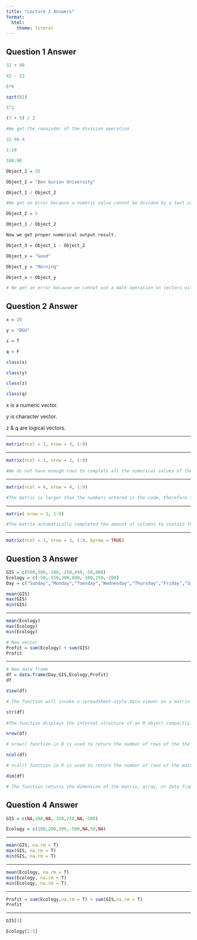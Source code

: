 ```yaml
---
title: "Lecture 2 Answers"
format:
  html: 
    theme: literal
---
```


## Question 1 Answer

```r
32 + 98

42 - 22

6*6

sqrt(81)

5^2

(7 + 5) / 2

#We get the remainder of the division operation

22 %% 4

1:10

100:90
```

```r

Object_1 = 35

Object_2 = "Ben Gurion University"

Object_1 / Object_2

#We get an error because a numeric value cannot be divided by a text value
```

```r
Object_2 = 5

Object_1 / Object_2

Now we get proper numerical output result.

Object_3 = Object_1 - Object_2

Object_x = "Good"

Object_y = "Morning"

Object_x + Object_y

# We get an error because we cannot use a math operation on vectors with text values
```

## Question 2 Answer

```r

x = 28

y = "BGU"

z = T

q = F
```

```r
class(x)

class(y)

class(z)

class(q)
```

x is a numeric vector.

y is character vector.

z & q are logical vectors.

___


```r
matrix(ncol = 3, nrow = 3, 1:9)
```

___


```r
matrix(ncol = 3, nrow = 2, 1:9)

#We do not have enough rows to complete all the numerical values of the matrix

```

___

```r
matrix(ncol = 4, nrow = 4, 1:9)

#The matrix is larger than the numbers entered in the code, therefore the matrix will complete the missing places by repeating the numbers between 1 and 9.
```

___

```r
matrix( nrow = 3, 1:9)

#The matrix automatically completed the amount of columns to contain the numbers between 1 and 9.
```

___


```r
matrix(ncol = 3, nrow = 3, 1:9, byrow = TRUE)

```

## Question 3 Answer

```r
GIS = c(500,300,-100,-250,450,-50,800)
Ecology = c(-50,-150,300,600,-100,150,-200)
Day = c("Sunday","Monday","Tuesday","Wednesday","Thursday","Friday","Saturday")
```

```r
mean(GIS)
max(GIS)
min(GIS)
```

___

```r
mean(Ecology)
max(Ecology)
min(Ecology)
```

```r
# New vector
Profit = sum(Ecology) + sum(GIS)
Profit


```

___

```r
# New data frame 
df = data.frame(Day,GIS,Ecology,Profit)
df
```

```r
View(df)

# The function will invoke a spreadsheet-style data viewer on a matrix-like R object.

str(df)
 
#The function displays the internal structure of an R object compactly.

nrow(df)

# nrow() function in R is used to return the number of rows of the the matrix, array, or data frame.

ncol(df)

# ncol() function in R is used to return the number of rows of the matrix, array, or data frame.

dim(df)

# The function returns the dimension of the matrix, array, or data frame.
```

## Question 4 Answer

```r
GIS = c(NA,200,NA,-320,250,NA,-100)

Ecology = c(100,200,300,-500,NA,50,NA)

```

___

```r
mean(GIS, na.rm = T)
max(GIS, na.rm = T)
min(GIS, na.rm = T)

```

___

```r
mean(Ecology, na.rm = T)
max(Ecology, na.rm = T)
min(Ecology, na.rm = T)
```

___

```r
Profit = sum(Ecology,na.rm = T) + sum(GIS,na.rm = T)
Profit
```

___

```r
GIS[3]

Ecology[2:5]
```
